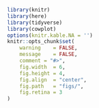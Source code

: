 
```r
library(knitr)
library(here)
library(tidyverse)
library(cowplot)
options(knitr.kable.NA = '')
knitr::opts_chunk$set(
    warning    = FALSE,
    message    = FALSE,
    comment = "#>",
    fig.width  = 6,
    fig.height = 4,
    fig.align  = "center",
    fig.path   = "figs/",
    fig.retina = 3
)
```
